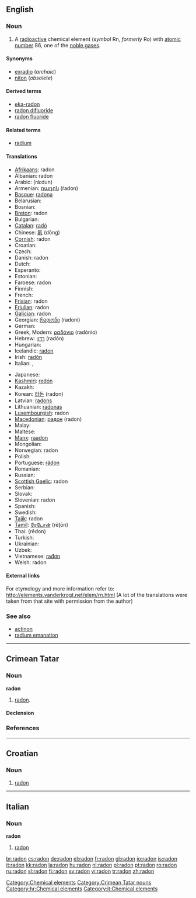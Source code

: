 {{see|Radon}}
==English==
{{elements|Rn|astatine|At|francium|Fr}}

===Noun===
{{en-noun|-}}
{{wikipedia}}

# A [[radioactive]] chemical element (''symbol'' Rn, ''formerly'' Ro) with [[atomic number]] 86, one of the [[noble gas]]es.

====Synonyms====
*[[exradio]] (''archaic'')
*[[niton]] (''obsolete'')

====Derived terms====
*[[eka-radon]]
*[[radon difluoride]]
*[[radon fluoride]]

====Related terms====
*[[radium]]<!--after which radon is named-->

====Translations====
{{top}}
* [[Afrikaans]]: radon
* Albanian: radon {{g|Albanian}}
* Arabic: {{ARchar|[[رادون]]}} (rá:dun) {{m}}
* Armenian: [[ռադոն]] (ŕadon)
* [[Basque]]: [[radona]]
* Belarusian: {{t-|be|радон|m|tr=radón|sc=Cyrl|xs=Belarusian}}
* Bosnian: {{t-|bs|radon|m}}
* [[Breton]]: radon {{g|Breton}}
* Bulgarian: {{t-|bg|радон|m|tr=radón|sc=Cyrl}}
* [[Catalan]]: [[radó]] {{m}}
* Chinese: [[氡]] (dōng)
* [[Cornish]]: radon {{g|Cornish}}
* Croatian: {{t-|hr|radon|m}}
* Czech: {{t+|cs|radon|m}}
* Danish: radon {{g|Danish}}
* Dutch: {{t+|nl|radon|n}}
* Esperanto: {{t-|eo|radono|xs=Esperanto}}
* Estonian: {{t-|et|radoon}}
* Faroese: radon {{n}}
* Finnish: {{t+|fi|radon}}
* French: {{t+|fr|radon|m}}
* [[Frisian]]: radon {{g|Frisian}}
* [[Friulian]]: radon {{m}}
* [[Galician]]: radon {{m}}
* Georgian: [[რადონი]] (radoni)
* German: {{t+|de|Radon|n}}
* Greek, Modern: [[ραδόνιο]] (radónio) {{n}}
* Hebrew: [[רדון]] (radón) {{m}}
* Hungarian: {{t+|hu|radon}}
* Icelandic: [[radon#Icelandic|radon]] {{n}}
* Irish: [[radón]] {{g|Irish}}
* Italian: {{t+|it|radon|m}}, {{t+|it|rado|m}}
{{mid}}
* Japanese: {{t+|ja|ラドン|tr=radon|sc=Jpan}}
* [[Kashmiri]]: [[redón]]
* Kazakh: {{t-|kk|радон|tr=radon|sc=Cyrl|xs=Kazakh}}
* Korean: [[라돈]] (radon)
* Latvian: [[radons]] {{g|Latvian}}
* Lithuanian: [[radonas]] {{g|Lithuanian}}
* [[Luxembourgish]]: radon
* [[Macedonian]]: [[радон]] (radon) {{m}}
* Malay: {{t-|ms|radon|xs=Malay}}
* Maltese: {{t-|mt|radon|m|xs=Maltese}}
* [[Manx]]: [[raadon]] {{g|Manx}}
* Mongolian: {{t-|mn|радон|tr=radon|sc=Cyrl|xs=Mongolian}}
* Norwegian: radon {{g|Norwegian}}
* Polish: {{t+|pl|radon|m}}
* Portuguese: [[rádon]] {{m}}
* Romanian: {{t+|ro|radon|n}}
* Russian: {{t-|ru|радон|m|tr=radón|sc=Cyrl}}
* [[Scottish Gaelic]]: radon {{g|Scottish Gaelic}}
* Serbian: {{t-|sr|радон|m|tr=radon|sc=Cyrl}}
* Slovak: {{t-|sk|radon|m}}
* Slovenian: radon {{m}}
* Spanish: {{t+|es|radón|m}}
* Swedish: {{t+|sv|radon|n}}
* [[Tajik]]: radon
* [[Tamil]]: [[ரேடோன்]] (rēţōn)
* Thai: {{THchar|[[เรดอน]]}} (rēdon)
* Turkish: {{t+|tr|radon}}
* Ukrainian: {{t-|uk|радон|m|tr=radón|sc=Cyrl|xs=Ukrainian}}
* Uzbek: {{t-|uz|радон|tr=radon|sc=Cyrl|xs=Uzbek}}
* Vietnamese: [[rađơn]]
* Welsh: radon {{g|Welsh}}
{{bottom}}

====External links====
For etymology and more information refer to:
http://elements.vanderkrogt.net/elem/rn.html
(A lot of the translations were taken from that site with permission from the author)

===See also===
*[[actinon]]
*[[radium emanation]]

[[Category:Chemical elements]]

----

==Crimean Tatar==

===Noun===
'''radon'''

# [[radon#English|radon]].

====Declension====
{{crh-latin-noun|nıñ|ga|nı|da|dan}}

===References===
{{R:Useinov-Mireev 2002}}

[[Category:Crimean Tatar nouns]]

----

==Croatian==

===Noun===
{{hr-noun|m}}

# [[#English|radon]]

[[Category:hr:Chemical elements]]

----

==Italian==

===Noun===
'''radon''' {{m}}

# [[radon#English|radon]]

[[Category:it:Chemical elements]]

[[br:radon]]
[[cs:radon]]
[[de:radon]]
[[el:radon]]
[[fr:radon]]
[[gl:radon]]
[[io:radon]]
[[is:radon]]
[[it:radon]]
[[kk:radon]]
[[la:radon]]
[[hu:radon]]
[[nl:radon]]
[[pl:radon]]
[[pt:radon]]
[[ro:radon]]
[[ru:radon]]
[[sl:radon]]
[[fi:radon]]
[[sv:radon]]
[[vi:radon]]
[[tr:radon]]
[[zh:radon]]